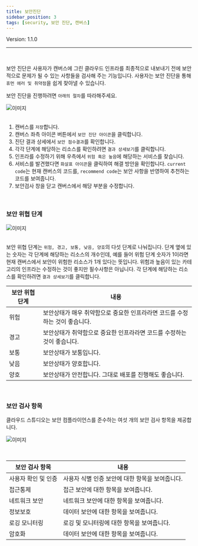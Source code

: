 ```yaml
---
title: 보안진단
sidebar_position: 3
tags: [security, 보안 진단, 캔버스]
---
```



<span className="theme-doc-version-badge badge badge--secondary">
    Version: 1.1.0
</span>

<hr />
<br />

보안 진단은 사용자가 캔버스에 그린 클라우드 인프라를 최종적으로 내보내기 전에 보안적으로 문제가 될 수 있는 사항들을 검사해 주는 기능입니다.
사용자는 보안 진단을 통해 ```휴먼 에러 및 취약점```을 쉽게 찾아낼 수 있습니다.

보안 진단을 진행하려면 ```아래의 절차```를 따라해주세요.

<div className={styles.imgWrap}>
    <img src={ security01 } alt="이미지" />
</div>

<br />

1. 캔버스를 ```저장```합니다.
2. 캔버스 좌측 아이콘 버튼에서 ```보안 진단 아이콘```을 클릭합니다.
3. 진단 결과 상세에서 ```보안 점수결과```를 확인합니다. 
4. 각각 단계에 해당하는 리소스를 확인하려면 ```결과 상세보기```를 클릭합니다.
5. 인프라를 수정하기 위해 우측에서 ```위험 혹은 높음```에 해당하는 서비스를 찾습니다. 
6. 서비스를 발견했다면 ```화살표 아이콘```을 클릭하여 해결 방안을 확인합니다. ```current code```는 현재 캔버스의 코드를, ```recommend code```는 보안 사항을 반영하여 추천하는 코드를 보여줍니다.
7. 보안검사 창을 닫고 캔버스에서 해당 부분을 수정합니다.

<br />

### 보안 위협 단계

<div className={styles.imgWrap}>
    <img src={ security02 } alt="이미지" />
</div>

<br />

보안 위협 단계는 ```위험, 경고, 보통, 낮음, 양호```의 다섯 단계로 나눠집니다. 단계 옆에 있는 숫자는 각 단계에 해당하는 리소스의 개수인데, 예를 들어 위험 단계 숫자가 1이라면 현재 캔버스에서 보안이 위험한 리소스가 1개 있다는 뜻입니다.
위험과 높음이 있는 카테고리의 인프라는 수정하는 것이 좋지만 필수사항은 아닙니다.
각 단계에 해당하는 리소스를 확인하려면 ```결과 상세보기```를 클릭합니다.

| 보안 위협 단계 | 내용           |
| ---------- | -------------- | 
| 위험 | 보안상태가 매우 취약함으로 중요한 인프라라면 코드를 수정하는 것이 좋습니다.|       
| 경고 | 보안상태가 취약함으로 중요한 인프라라면 코드를 수정하는 것이 좋습니다.|
| 보통 | 보안상태가 보통입니다.|
| 낮음 | 보안상태가 양호합니다.|
| 양호 | 보안상태가 안전합니다. 그대로 배포를 진행해도 좋습니다.|

<br />

### 보안 검사 항목

클라우드 스튜디오는 보안 컴플라이언스를 준수하는 여섯 개의 보안 검사 항목을 제공합니다.

<div className={styles.imgWrap}>
    <img src={ security03 } alt="이미지" />
</div>

<p>&nbsp;</p>

| 보안 검사 항목 | 내용           |
| ---------- | -------------- | 
| 사용자 확인 및 인증 | 사용자 식별 인증 보안에 대한 항목을 보여줍니다.|       
| 접근통제 | 접근 보안에 대한 항목을 보여줍니다.|
| 네트워크 보안 | 네트워크 보안에 대한 항목을 보여줍니다.|
| 정보보호 | 데이터 보안에 대한 항목을 보여줍니다. |
| 로깅 모니터링| 로깅 및 모니터링에 대한 항목을 보여줍니다.|
| 암호화| 데이터 보안에 대한 항목을 보여줍니다.|